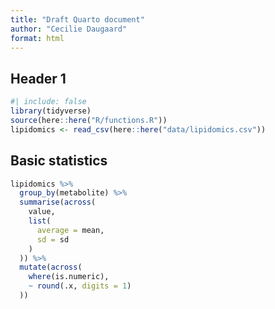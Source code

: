 ```yaml
---
title: "Draft Quarto document"
author: "Cecilie Daugaard"
format: html
---
```


## Header 1

```r
#| include: false
library(tidyverse)
source(here::here("R/functions.R"))
lipidomics <- read_csv(here::here("data/lipidomics.csv"))
```

## Basic statistics

```r
lipidomics %>%
  group_by(metabolite) %>%
  summarise(across(
    value,
    list(
      average = mean,
      sd = sd
    )
  )) %>%
  mutate(across(
    where(is.numeric),
    ~ round(.x, digits = 1)
  ))
```
